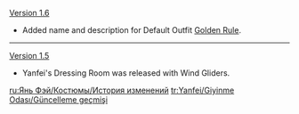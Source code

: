 {{Change History/Header}}
[[Version 1.6]]
* Added name and description for Default Outfit [[Golden Rule]].
----
[[Version 1.5]]
* Yanfei's Dressing Room was released with Wind Gliders.
<noinclude>

[[ru:Янь Фэй/Костюмы/История изменений]]
[[tr:Yanfei/Giyinme Odası/Güncelleme geçmişi]]
</noinclude>